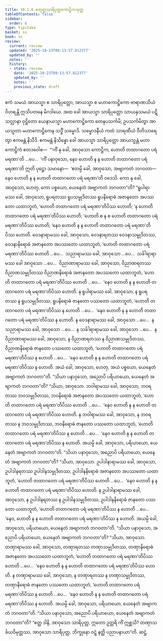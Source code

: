 ```yaml
---
title: 10.1.6 စတုတ္ထသာရိပုတ္တကောဋ္ဌိကသုတ္တ
tableOfContents: false
sidebar:
  order: 6
type: tipitaka
basket: su
book: sn
review:
  current: review
  updated: '2025-10-23T09:13:57.812377'
  updated_by: ''
  notes: ''
  history:
  - state: review
    date: '2025-10-23T09:13:57.812377'
    updated_by: ''
    notes: ''
    previous_state: draft
---
```



<ReviewStatus review={frontmatter.review} showDetails={true} />

<HypothesisAnnotation frontmatter={frontmatter} />

<DynamicBreadcrumb />

<Division number="415" book="sn" e="ch" v="18" p="340">

<Paragraph number="1791" book="sn">
ဧကံ သမယံ အာယသ္မာ စ သာရိပုတ္တော, အာယသ္မာ စ မဟာကောဋ္ဌိကော ဗာရာဏသိယံ ဝိဟရန္တိ ဣသိပတနေ မိဂဒါယေ. အထ ခေါ အာယသ္မာ သာရိပုတ္တော သာယနှသမယံ ပဋိသလ္လာနာ ဝုဋ္ဌိတော ယေနာယသ္မာ မဟာကောဋ္ဌိကော တေနုပသင်္ကမိ; ဥပသင်္ကမိတွာ အာယသ္မတာ မဟာကောဋ္ဌိကေန သဒ္ဓိံ သမ္မောဒိ. သမ္မောဒနီယံ ကထံ သာရဏီယံ ဝီတိသာရေတွာ ဧကမန္တံ နိသီဒိ. ဧကမန္တံ နိသိန္နော ခေါ အာယသ္မာ သာရိပုတ္တော အာယသ္မန္တံ မဟာကောဋ္ဌိကံ ဧတဒဝေါစ—  “‘ကိံ နု ခေါ, အာဝုသော ကောဋ္ဌိက, ဟောတိ တထာဂတော ပရံ မရဏာ’တိ …ပေ…  ‘ကိံ ပနာဝုသော, နေဝ ဟောတိ န န ဟောတိ တထာဂတော ပရံ မရဏာ’တိ ဣတိ ပုဋ္ဌော သမာနော—  ‘ဧတမ္ပိ ခေါ, အာဝုသော, အဗျာကတံ ဘဂဝတာ—  နေဝ ဟောတိ န န ဟောတိ တထာဂတော ပရံ မရဏာ’တိ ဝဒေသိ. ကော နု ခေါ, အာဝုသော, ဟေတု, ကော ပစ္စယော, ယေနေတံ အဗျာကတံ ဘဂဝတာ”တိ?
</Paragraph>

<Paragraph number="1792" book="sn">
“ရူပါရာမဿ ခေါ, အာဝုသော, ရူပရတဿ ရူပသမ္မုဒိတဿ ရူပနိရောဓံ အဇာနတော အပဿတော ယထာဘူတံ, ‘ဟောတိ တထာဂတော ပရံ မရဏာ’တိပိဿ ဟောတိ; ‘န ဟောတိ တထာဂတော ပရံ မရဏာ’တိပိဿ ဟောတိ; ‘ဟောတိ စ န စ ဟောတိ တထာဂတော ပရံ မရဏာ’တိပိဿ ဟောတိ; ‘နေဝ ဟောတိ န န ဟောတိ တထာဂတော ပရံ မရဏာ’တိပိဿ ဟောတိ. ဝေဒနာရာမဿ ခေါ, အာဝုသော, ဝေဒနာရတဿ ဝေဒနာသမ္မုဒိတဿ, ဝေဒနာနိရောဓံ အဇာနတော အပဿတော ယထာဘူတံ, ‘ဟောတိ တထာဂတော ပရံ မရဏာ’တိပိဿ ဟောတိ …ပေ…  သညာရာမဿ ခေါ, အာဝုသော …ပေ…  သင်္ခါရာရာမဿ ခေါ အာဝုသော …ပေ…  ဝိညာဏာရာမဿ ခေါ, အာဝုသော, ဝိညာဏရတဿ ဝိညာဏသမ္မုဒိတဿ ဝိညာဏနိရောဓံ အဇာနတော အပဿတော ယထာဘူတံ, ‘ဟောတိ တထာဂတော ပရံ မရဏာ’တိပိဿ ဟောတိ …ပေ…  ‘နေဝ ဟောတိ န န ဟောတိ တထာဂတော ပရံ မရဏာ’တိပိဿ ဟောတိ.
</Paragraph>

<Paragraph number="1793" book="sn">
န ရူပါရာမဿ ခေါ, အာဝုသော, န ရူပရတဿ န ရူပသမ္မုဒိတဿ, ရူပနိရောဓံ ဇာနတော ပဿတော ယထာဘူတံ, ‘ဟောတိ တထာဂတော ပရံ မရဏာ’တိပိဿ န ဟောတိ …ပေ…  ‘နေဝ ဟောတိ န န ဟောတိ တထာဂတော ပရံ မရဏာ’တိပိဿ န ဟောတိ. န ဝေဒနာရာမဿ ခေါ, အာဝုသော …ပေ…  န သညာရာမဿ ခေါ, အာဝုသော …ပေ…  န သင်္ခါရာရာမဿ ခေါ, အာဝုသော …ပေ…  န ဝိညာဏာရာမဿ ခေါ, အာဝုသော, န ဝိညာဏရတဿ န ဝိညာဏသမ္မုဒိတဿ, ဝိညာဏနိရောဓံ ဇာနတော ပဿတော ယထာဘူတံ, ‘ဟောတိ တထာဂတော ပရံ မရဏာ’တိပိဿ န ဟောတိ …ပေ…  ‘နေဝ ဟောတိ န န ဟောတိ တထာဂတော ပရံ မရဏာ’တိပိဿ န ဟောတိ. အယံ ခေါ, အာဝုသော, ဟေတု, အယံ ပစ္စယော, ယေနေတံ အဗျာကတံ ဘဂဝတာ”တိ.
</Paragraph>

<Paragraph number="1794" book="sn">
“သိယာ ပနာဝုသော, အညောပိ ပရိယာယော, ယေနေတံ အဗျာကတံ ဘဂဝတာ”တိ? “သိယာ, အာဝုသော. ဘဝါရာမဿ ခေါ, အာဝုသော, ဘဝရတဿ ဘဝသမ္မုဒိတဿ, ဘဝနိရောဓံ အဇာနတော အပဿတော ယထာဘူတံ, ‘ဟောတိ တထာဂတော ပရံ မရဏာ’တိပိဿ ဟောတိ …ပေ…  ‘နေဝ ဟောတိ န န ဟောတိ တထာဂတော ပရံ မရဏာ’တိပိဿ ဟောတိ. န ဘဝါရာမဿ ခေါ, အာဝုသော, န ဘဝရတဿ န ဘဝသမ္မုဒိတဿ, ဘဝနိရောဓံ ဇာနတော ပဿတော ယထာဘူတံ, ‘ဟောတိ တထာဂတော ပရံ မရဏာ’တိပိဿ န ဟောတိ …ပေ…  ‘နေဝ ဟောတိ န န ဟောတိ တထာဂတော ပရံ မရဏာ’တိပိဿ န ဟောတိ. အယမ္ပိ ခေါ, အာဝုသော, ပရိယာယော, ယေနေတံ အဗျာကတံ ဘဂဝတာ”တိ.
</Paragraph>

<Paragraph number="1795" book="sn">
“သိယာ ပနာဝုသော, အညောပိ ပရိယာယော, ယေနေတံ အဗျာကတံ ဘဂဝတာ”တိ? “သိယာ, အာဝုသော. ဥပါဒါနာရာမဿ ခေါ, အာဝုသော, ဥပါဒါနရတဿ ဥပါဒါနသမ္မုဒိတဿ, ဥပါဒါနနိရောဓံ အဇာနတော အပဿတော ယထာဘူတံ, ‘ဟောတိ တထာဂတော ပရံ မရဏာ’တိပိဿ ဟောတိ …ပေ…  ‘နေဝ ဟောတိ န န ဟောတိ တထာဂတော ပရံ မရဏာ’တိပိဿ ဟောတိ. န ဥပါဒါနာရာမဿ ခေါ, အာဝုသော, န ဥပါဒါနရတဿ န ဥပါဒါနသမ္မုဒိတဿ, ဥပါဒါနနိရောဓံ ဇာနတော ပဿတော ယထာဘူတံ, ‘ဟောတိ တထာဂတော ပရံ မရဏာ’တိပိဿ န ဟောတိ …ပေ…  ‘နေဝ, ဟောတိ န န ဟောတိ တထာဂတော ပရံ မရဏာ’တိပိဿ န ဟောတိ. အယမ္ပိ ခေါ, အာဝုသော, ပရိယာယော, ယေနေတံ အဗျာကတံ ဘဂဝတာ”တိ.
</Paragraph>

<Paragraph number="1796" book="sn">
“သိယာ ပနာဝုသော, အညောပိ ပရိယာယော, ယေနေတံ အဗျာကတံ ဘဂဝတာ”တိ? “သိယာ, အာဝုသော. တဏှာရာမဿ ခေါ, အာဝုသော, တဏှာရတဿ တဏှာသမ္မုဒိတဿ, တဏှာနိရောဓံ အဇာနတော အပဿတော ယထာဘူတံ, ‘ဟောတိ တထာဂတော ပရံ မရဏာ’တိပိဿ ဟောတိ …ပေ…  ‘နေဝ ဟောတိ န န ဟောတိ တထာဂတော ပရံ မရဏာ’တိပိဿ ဟောတိ. န တဏှာရာမဿ ခေါ, အာဝုသော, န တဏှာရတဿ န တဏှာသမ္မုဒိတဿ, တဏှာနိရောဓံ ဇာနတော ပဿတော ယထာဘူတံ, ‘ဟောတိ တထာဂတော ပရံ မရဏာ’တိပိဿ န ဟောတိ …ပေ…  ‘နေဝ ဟောတိ န န ဟောတိ တထာဂတော ပရံ မရဏာ’တိပိဿ န ဟောတိ. အယမ္ပိ ခေါ, အာဝုသော, ပရိယာယော, ယေနေတံ အဗျာကတံ ဘဂဝတာ”တိ.
</Paragraph>

<Paragraph number="1797" book="sn">
“သိယာ ပနာဝုသော, အညောပိ ပရိယာယော, ယေနေတံ အဗျာကတံ ဘဂဝတာ”တိ? “ဧတ္ထ ဒါနိ, အာဝုသော သာရိပုတ္တ, ဣတော ဥတ္တရိ ကိံ ဣစ္ဆသိ? တဏှာသင်္ခယဝိမုတ္တဿ, အာဝုသော သာရိပုတ္တ, ဘိက္ခုနော ဝဋ္ဋံ နတ္ထိ ပညာပနာယာ”တိ.

</Paragraph>
</Division>

<Paragraph number="1798" type="center" book="sn">
ဆဋ္ဌံ.
</Paragraph>